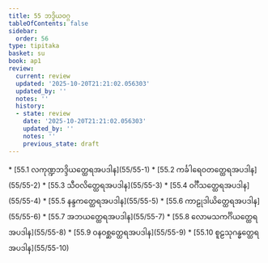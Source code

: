 ```yaml
---
title: 55 ဘဒ္ဒိယဝဂ္ဂ
tableOfContents: false
sidebar:
  order: 56
type: tipitaka
basket: su
book: ap1
review:
  current: review
  updated: '2025-10-20T21:21:02.056303'
  updated_by: ''
  notes: ''
  history:
  - state: review
    date: '2025-10-20T21:21:02.056303'
    updated_by: ''
    notes: ''
    previous_state: draft
---
```



<DynamicBreadcrumb />


<ReviewStatus review={frontmatter.review} showDetails={true} />

<HypothesisAnnotation frontmatter={frontmatter} />



<TableOfContents book="ap1" section="55">
* [55.1 လကုဏ္ဍဘဒ္ဒိယတ္ထေရအပဒါန](55/55-1)
* [55.2 ကင်္ခါရေဝတတ္ထေရအပဒါန](55/55-2)
* [55.3 သီဝလိတ္ထေရအပဒါန](55/55-3)
* [55.4 ဝင်္ဂီသတ္ထေရအပဒါန](55/55-4)
* [55.5 နန္ဒကတ္ထေရအပဒါန](55/55-5)
* [55.6 ကာဠုဒါယိတ္ထေရအပဒါန](55/55-6)
* [55.7 အဘယတ္ထေရအပဒါန](55/55-7)
* [55.8 လောမသကင်္ဂိယတ္ထေရအပဒါန](55/55-8)
* [55.9 ဝနဝစ္ဆတ္ထေရအပဒါန](55/55-9)
* [55.10 စူဠသုဂန္ဓတ္ထေရအပဒါန](55/55-10)
</TableOfContents>
